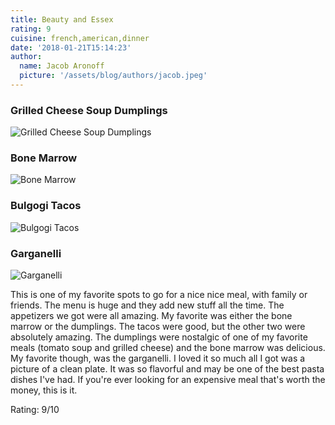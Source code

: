 ```yaml
---
title: Beauty and Essex
rating: 9
cuisine: french,american,dinner
date: '2018-01-21T15:14:23'
author:
  name: Jacob Aronoff
  picture: '/assets/blog/authors/jacob.jpeg'
---
```


### Grilled Cheese Soup Dumplings
![Grilled Cheese Soup Dumplings](/blog/beauty-and-essex2.jpg)

### Bone Marrow
![Bone Marrow](/blog/beauty-and-essex.jpg)

### Bulgogi Tacos
![Bulgogi Tacos](/blog/beauty-and-essex1.jpg)

### Garganelli
![Garganelli](/blog/beauty-and-essex3.jpg)

This is one of my favorite spots to go for a nice nice meal, with family or friends. The menu is huge and they add new stuff all the time. The appetizers we got were all amazing. My favorite was either the bone marrow or the dumplings. The tacos were good, but the other two were absolutely amazing. The dumplings were nostalgic of one of my favorite meals (tomato soup and grilled cheese) and the bone marrow was delicious. My favorite though, was the garganelli. I loved it so much all I got was a picture of a clean plate. It was so flavorful and may be one of the best pasta dishes I've had. If you're ever looking for an expensive meal that's worth the money, this is it.

Rating: 9/10

